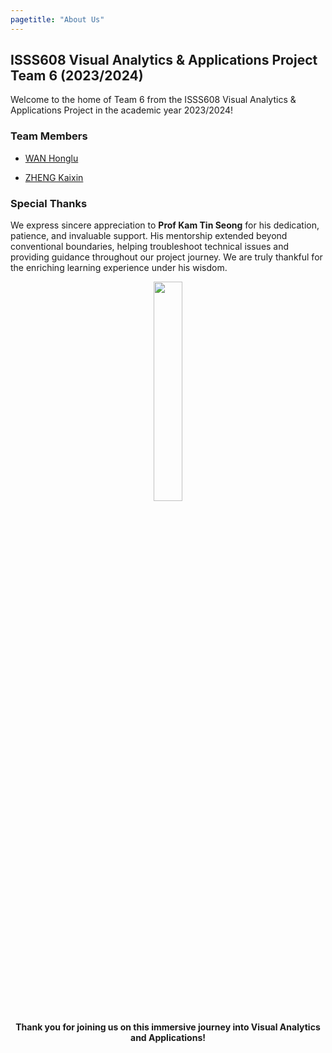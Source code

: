 ```yaml
---
pagetitle: "About Us"
---
```


## ISSS608 Visual Analytics & Applications Project Team 6 (2023/2024)

Welcome to the home of Team 6 from the ISSS608 Visual Analytics & Applications Project in the academic year 2023/2024!

### Team Members

-   [WAN Honglu](https://whlmitbisss608.netlify.app/)

-   [ZHENG Kaixin](https://isss608-kaixin.netlify.app/)

### Special Thanks

We express sincere appreciation to **Prof Kam Tin Seong** for his dedication, patience, and invaluable support. His mentorship extended beyond conventional boundaries, helping troubleshoot technical issues and providing guidance throughout our project journey. We are truly thankful for the enriching learning experience under his wisdom.

<center>![](images/prof.png){width="30%"}

**Thank you for joining us on this immersive journey into Visual Analytics and Applications!**
